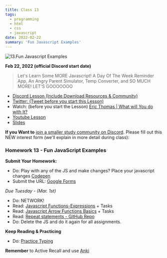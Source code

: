```yaml
---
title: Class 13
tags:
  - programming
  - html
  - css
  - javascript
date: 2022-02-22
summary: 'Fun Javascript Examples'
---
```


![13.Fun Javascript Examples](https://cdn.hashnode.com/res/hashnode/image/upload/v1676629176427/frxxHd-Cd.png?auto=compress)

**Feb 22, 2022 (official Discord start date)**

> Let's Learn Some MORE Javascript! A Day Of The Week Reminder App, An Angry Parent Simulator, Temp Converter, and SO MUCH MORE! LET'S GOOOOOOO

- [Discord Lesson (Include Download Resources & Community)](https://discord.com/channels/735923219315425401/738891289071714388/945810363939696700)
- [Twitter: (Tweet before you start this Lesson)](https://twitter.com/leonnoel/status/1496251214304264193)
- Watch: (before you start the Lesson) [Eric Thomas | What will You do with It?](https://www.youtube.com/watch?v=dV9worye5g0)
- [Youtube Lesson](https://www.youtube.com/watch?v=pS6ykGL-fRE)
- [Slides](https://slides.com/leonnoel/100devs2-javascript-more-basics)

**If you Want to** [join a smaller study community on Discord](https://forms.gle/KuTBcouadvaJtUVz6). Please fill out this NEW interest form (we'll explain in more detail during class):

### Homework 13 - Fun JavaScript Examples

**Submit Your Homework:**

- Do: Play with any of the JS and make changes? Place your javascript changes [Codepen](https://codepen.io)
- Submit the URL: [Google Forms](https://forms.gle/G7LhHnyTA7zYq7UV6)

_Due Tuesday - (Mar. 1st)_

- Do: NETWORK!
- Read: [Javascript Functions-Expressions](https://javascript.info/function-expressions) + Tasks
- Read: [Javascript Arrow Functions Basics](https://javascript.info/arrow-functions-basics) + Tasks
- Read: [Repeat statements - GitHub Repo](https://github.com/thejsway/thejsway/blob/master/manuscript/chapter04.md)
- Do: Delete the JS and do it again for all assignments.

**Keep Reading & Practicing**

- Do: [Practice Typing](https://www.keybr.com/)

**Remember** to Active Recall and use [Anki](https://apps.ankiweb.net/)
